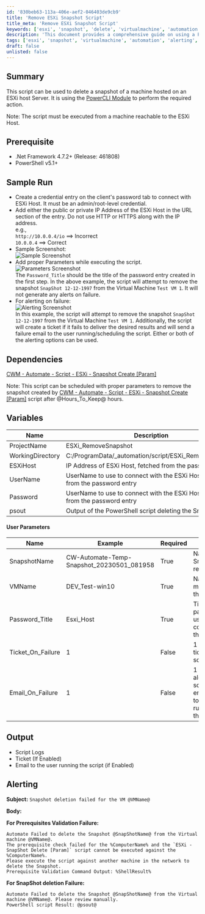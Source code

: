 ```yaml
---
id: '830beb63-113a-406e-aef2-046403de9cb9'
title: 'Remove ESXi Snapshot Script'
title_meta: 'Remove ESXi Snapshot Script'
keywords: ['esxi', 'snapshot', 'delete', 'virtualmachine', 'automation']
description: 'This document provides a comprehensive guide on using a PowerShell script to delete a snapshot of a machine hosted on an ESXi host server utilizing the PowerCLI module. It covers prerequisites, dependencies, user parameters, and alerting mechanisms for successful execution.'
tags: ['esxi', 'snapshot', 'virtualmachine', 'automation', 'alerting', 'email', 'ticket', 'prerequisite', 'logging']
draft: false
unlisted: false
---
```

## Summary

This script can be used to delete a snapshot of a machine hosted on an ESXi host Server. It is using the [PowerCLI Module](https://www.powershellgallery.com/packages/VMware.PowerCLI/12.0.0.15947286) to perform the required action.

Note: The script must be executed from a machine reachable to the ESXi Host.

## Prerequisite

- .Net Framework 4.7.2+ (Release: 461808)
- PowerShell v5.1+

## Sample Run

- Create a credential entry on the client's password tab to connect with ESXi Host. It must be an admin/root-level credential.
- Add either the public or private IP Address of the ESXi Host in the URL section of the entry. Do not use HTTP or HTTPS along with the IP address.  
  e.g.,  
  `http://10.0.0.4/io` ==> Incorrect  
  `10.0.0.4` ==> Correct
- Sample Screenshot:  
  ![Sample Screenshot](../../../static/img/CWM---Automate---ESXi---Snapshot-Delete-Param/image_1.png)
- Add proper Parameters while executing the script.  
  ![Parameters Screenshot](../../../static/img/CWM---Automate---ESXi---Snapshot-Delete-Param/image_2.png)  
  The `Password_Title` should be the title of the password entry created in the first step. In the above example, the script will attempt to remove the snapshot `SnapShot 12-12-1997` from the Virtual Machine `Test VM 1`. It will not generate any alerts on failure.
- For alerting on failure:  
  ![Alerting Screenshot](../../../static/img/CWM---Automate---ESXi---Snapshot-Delete-Param/image_3.png)  
  In this example, the script will attempt to remove the snapshot `SnapShot 12-12-1997` from the Virtual Machine `Test VM 1`. Additionally, the script will create a ticket if it fails to deliver the desired results and will send a failure email to the user running/scheduling the script. Either or both of the alerting options can be used.

## Dependencies

[CWM - Automate - Script - ESXi - Snapshot Create [Param]](https://proval.itglue.com/DOC-5078775-12549610)  

Note: This script can be scheduled with proper parameters to remove the snapshot created by [CWM - Automate - Script - ESXi - Snapshot Create [Param]](https://proval.itglue.com/DOC-5078775-12549610) script after @Hours_To_Keep@ hours.

## Variables

| Name              | Description                                                        |
|-------------------|--------------------------------------------------------------------|
| ProjectName       | ESXi_RemoveSnapshot                                               |
| WorkingDirectory   | C:/ProgramData/_automation/script/ESXi_RemoveSnapshot           |
| ESXiHost          | IP Address of ESXi Host, fetched from the password entry         |
| UserName          | UserName to use to connect with the ESXi Host, fetched from the password entry |
| Password          | UserName to use to connect with the ESXi Host, fetched from the password entry |
| psout             | Output of the PowerShell script deleting the Snapshot             |

#### User Parameters

| Name               | Example                               | Required | Description                                                  |
|--------------------|---------------------------------------|----------|--------------------------------------------------------------|
| SnapshotName       | CW-Automate-Temp-Snapshot_20230501_081958 | True     | Name of the Snapshot to remove                                |
| VMName             | DEV_Test-win10                        | True     | Name of the virtual machine to remove the snapshot from       |
| Password_Title     | Esxi_Host                             | True     | Title of the password entry to use to make the connection with the ESXi Host |
| Ticket_On_Failure  | 1                                     | False    | 1 to enable ticketing for the script's failure.              |
| Email_On_Failure   | 1                                     | False    | 1 to enable email alert for the script's failure. The email will be sent to the user running/scheduling the script. |

## Output

- Script Logs
- Ticket (If Enabled)
- Email to the user running the script (if Enabled)

## Alerting

**Subject:**  `Snapshot deletion failed for the VM @VMName@`

**Body:**

**For Prerequisites Validation Failure:**  
```
Automate Failed to delete the Snapshot @SnapShotName@ from the Virtual machine @VMName@.
The prerequisite check failed for the %ComputerName% and the `ESXi - SnapShot Delete [Param]` script cannot be executed against the %ComputerName%.
Please execute the script against another machine in the network to delete the Snapshot.
Prerequisite Validation Command Output: %ShellResult%
```

**For SnapShot deletion Failure:**  
```
Automate Failed to delete the Snapshot @SnapShotName@ from the Virtual machine @VMName@. Please review manually.
PowerShell script Result: @psout@
```












